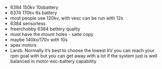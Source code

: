- 6384 150kv 10sbattery
- 6374 170kv 6s battery
- most people use 120kv, with vesc can be run with 12s
- 6384 sensorless
- freerchobby 6384 bettery quality
- must have the mount holes - saite copy
- maybe 140kv/170v with 10s
- apex motors
- Larsb: Normally it’s best to choose the lowest kV you can reach your rpm goal with but you can get away with a lot if the system just is well balanced in motor-esc-battery capability
